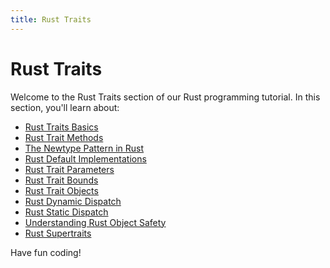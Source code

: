 ```yaml
---
title: Rust Traits
---
```


# Rust Traits

Welcome to the Rust Traits section of our Rust programming tutorial. In this section, you'll learn about:

- [Rust Traits Basics](./0-rust-traits-basics.mdx)
- [Rust Trait Methods](./1-rust-trait-methods.mdx)
- [The Newtype Pattern in Rust](./10-rust-newtype-pattern.mdx)
- [Rust Default Implementations](./2-rust-default-implementations.mdx)
- [Rust Trait Parameters](./3-rust-trait-parameters.mdx)
- [Rust Trait Bounds](./4-rust-trait-bounds.mdx)
- [Rust Trait Objects](./5-rust-trait-objects.mdx)
- [Rust Dynamic Dispatch](./6-rust-dynamic-dispatch.mdx)
- [Rust Static Dispatch](./7-rust-static-dispatch.mdx)
- [Understanding Rust Object Safety](./8-rust-object-safety.mdx)
- [Rust Supertraits](./9-rust-supertraits.mdx)

Have fun coding!